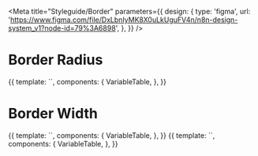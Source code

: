 
<Meta
	title="Styleguide/Border"
	parameters={{
		design: {
			type: 'figma',
			url: 'https://www.figma.com/file/DxLbnIyMK8X0uLkUguFV4n/n8n-design-system_v1?node-id=79%3A6898',
		},
	}}
/>

# Border Radius

<Canvas>
	<Story name="border-radius">
		{{
			template: `<variable-table :variables="['--border-radius-small','--border-radius-base']" />`,
			components: {
				VariableTable,
			},
		}}
	</Story>
</Canvas>

# Border Width

<Canvas>
	<Story name="border-width">
		{{
			template: `<variable-table :variables="['--border-width-base']" />`,
			components: {
				VariableTable,
			},
		}}
	</Story>
</Canvas>

<Canvas>
	<Story name="border-style">
		{{
			template: `<variable-table :variables="['--border-style-base']" />`,
			components: {
				VariableTable,
			},
		}}
	</Story>
</Canvas>
